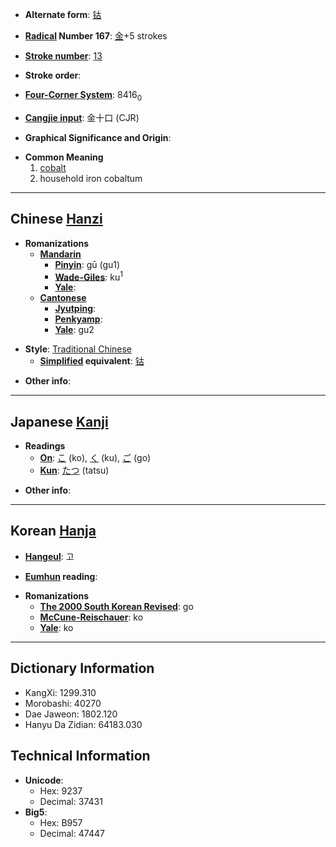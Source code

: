 * '''Alternate form''': [[钴]]

* '''[[Wiktionary:Chinese radical index| Radical]] Number 167''': [[Wiktionary:Chinese radical index 金|金]]+5 strokes

* '''[[Wiktionary:Chinese total strokes index|Stroke number]]''': [[Wiktionary:Chinese total strokes index 13|13]]

* '''Stroke order''': 

* '''[[Wiktionary:Chinese four corner index|Four-Corner System]]''': 8416<sub>0</sub>

* '''[[Wiktionary:Chinese Cangjie index|Cangjie input]]''': 金十口 (CJR)

* '''Graphical Significance and Origin''': 

* '''Common Meaning'''
*#[[cobalt]]
*# household iron cobaltum

----

== Chinese [[Hanzi]] ==

* '''Romanizations'''
** '''[[Mandarin]]'''
*** '''[[Pinyin]]''': gū (gu1)
*** '''[[Wade-Giles]]''': ku<sup>1</sup>
*** '''[[Yale]]''': 
** '''[[Cantonese]]'''
*** '''[[Jyutping]]''':
*** '''[[Penkyamp]]''': 
*** '''[[Yale]]''': gu2

* '''Style''': [[Traditional Chinese]] 
** '''[[Simplified Chinese|Simplified]] equivalent''': [[钴]]

* '''Other info''': 

----

== Japanese [[Kanji]] ==

* '''Readings'''
** '''[[On]]''': [[こ]] (ko), [[く]] (ku), [[ご]] (go)
** '''[[Kun]]''': [[たつ]] (tatsu)

* '''Other info''':  

----

== Korean [[Hanja]] ==

* '''[[Hangeul]]''': 고

* '''[[Eumhun]] reading''': 

* '''Romanizations'''
** '''[[The 2000 South Korean Revised Romanization|The 2000 South Korean Revised]]''': go
** '''[[McCune-Reischauer]]''': ko
** '''[[Yale]]''': ko

----

== Dictionary Information ==

* KangXi: 1299.310
* Morobashi: 40270
* Dae Jaweon: 1802.120
* Hanyu Da Zidian: 64183.030

== Technical Information ==

* '''Unicode''':
** Hex: 9237
** Decimal: 37431
* '''Big5''':
** Hex: B957
** Decimal: 47447